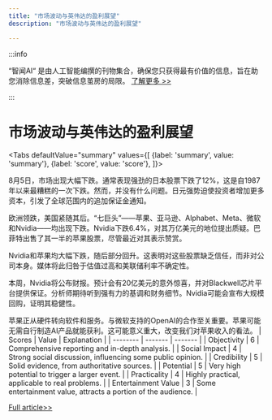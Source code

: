```yaml
---
title: "市场波动与英伟达的盈利展望"
description: "市场波动与英伟达的盈利展望"

---
```



:::info

“智闻AI“ 是由人工智能编撰的刊物集合，确保您只获得最有价值的信息，旨在助您消除信息差，突破信息茧房的局限。  [了解更多 >>](/)

:::

# 市场波动与英伟达的盈利展望


<Tabs
	defaultValue="summary"
	values={[
	{label: 'summary', value: 'summary'},
	{label: 'score', value: 'score'},
]}>
<TabItem value="summary">


8月5日，市场出现大幅下跌。通常表现强劲的日本股票下跌了12%，这是自1987年以来最糟糕的一次下跌。然而，并没有什么问题。日元强势迫使投资者增加更多资本，引发了全球范围内的追加保证金通知。

欧洲领跌，美国紧随其后。“七巨头”——苹果、亚马逊、Alphabet、Meta、微软和Nvidia——均出现下跌。Nvidia下跌6.4%，对其万亿美元的地位提出质疑。巴菲特出售了其一半的苹果股票，尽管最近对其表示赞赏。

Nvidia和苹果均大幅下跌，随后部分回升。这表明对这些股票缺乏信任，而非对公司本身。媒体将此归咎于估值过高和美联储利率不确定性。

本周，Nvidia将公布财报。预计会有20亿美元的意外惊喜，并对Blackwell芯片平台提供保证。分析师期待听到强有力的基调和财务细节。Nvidia可能会宣布大规模回购，证明其稳健性。

苹果正从硬件转向软件和服务。与微软支持的OpenAI的合作至关重要。苹果可能无需自行制造AI产品就能获利。这可能意义重大，改变我们对苹果收入的看法。
</TabItem>
<TabItem value="score">
	| Scores     | Value   | Explanation |
	| -------- | ------- | ------- |
	| Objectivity  | 6    | Comprehensive reporting and in-depth analysis.    |
	| Social Impact | 4     | Strong social discussion, influencing some public opinion.    |
	| Credibility    | 5    | Solid evidence, from authoritative sources.    |
	| Potential    | 5    | Very high potential to trigger a larger event.    |
	| Practicality    | 4    | Highly practical, applicable to real problems.    |
	| Entertainment Value    | 3    | Some entertainment value, attracts a portion of the audience.    |
</TabItem>
</Tabs>

[Full article>>](https://www.cnbc.com/2024/08/25/jim-cramer-why-you-must-keep-faith-in-nvidia-even-if-earnings-fail-to-wow.html)
